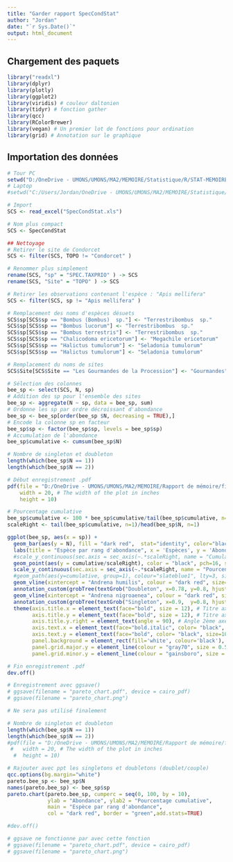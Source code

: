 ```yaml
---
title: "Garder rapport SpecCondStat"
author: "Jordan"
date: "`r Sys.Date()`"
output: html_document
---
```


## Chargement des paquets

```r
library("readxl") 
library(dplyr)
library(plotly)
library(ggplot2)
library(viridis) # couleur daltonien
library(tidyr) # fonction gather
library(qcc)
library(RColorBrewer)
library(vegan) # Un premier lot de fonctions pour ordination
library(grid) # Annotation sur le graphique

```

## Importation des données
```r
# Tour PC
setwd("D:/OneDrive - UMONS/UMONS/MA2/MEMOIRE/Statistique/R/STAT-MEMOIRE/RAW")
# Laptop
#setwd("C:/Users/Jordan/OneDrive - UMONS/UMONS/MA2/MEMOIRE/Statistique/R/STAT-MEMOIRE/RAW2")

# Import
SCS <- read_excel("SpecCondStat.xls")
```


```r
# Nom plus compact
SCS <- SpecCondStat

## Nettoyage
# Retirer le site de Condorcet
SCS <- filter(SCS, TOPO != "Condorcet" )

# Renommer plus simplement
rename(SCS, "sp" = "SPEC.TAXPRIO" ) -> SCS
rename(SCS, "Site" = "TOPO" ) -> SCS

# Retirer les observations contenant l'espèce : "Apis mellifera"
SCS <- filter(SCS, sp != "Apis mellifera" )

# Remplacement des noms d'espèces désuets
SCS$sp[SCS$sp == "Bombus (Bombus)  sp."] <- "Terrestribombus  sp."
SCS$sp[SCS$sp == "Bombus lucorum"] <- "Terrestribombus  sp."
SCS$sp[SCS$sp == "Bombus terrestris"] <- "Terrestribombus  sp."
SCS$sp[SCS$sp == "Chalicodoma ericetorum"] <- "Megachile ericetorum"
SCS$sp[SCS$sp == "Halictus tumulorum"] <- "Seladonia tumulorum"
SCS$sp[SCS$sp == "Halictus tumulorum"] <- "Seladonia tumulorum"

# Remplacement du noms de sites
SCS$Site[SCS$Site == "Les Gourmandes de la Procession"] <- "Gourmandes"
```


```r
# Sélection des colonnes
bee_sp <- select(SCS, N, sp)
# Addition des sp pour l'ensemble des sites
bee_sp <- aggregate(N ~ sp, data = bee_sp, sum)
# Ordonne les sp par ordre décroissant d'abondance
bee_sp <- bee_sp[order(bee_sp $N, decreasing = TRUE),]
# Encode la colonne sp en facteur
bee_sp$sp <- factor(bee_sp$sp, levels = bee_sp$sp)
# Accumulation de l'abondance
bee_sp$cumulative <- cumsum(bee_sp$N)
```


```r
# Nombre de singleton et doubleton
length(which(bee_sp$N == 1))
length(which(bee_sp$N == 2))

# Début enregistrement .pdf
pdf(file = "D:/OneDrive - UMONS/UMONS/MA2/MEMOIRE/Rapport de mémoire/figure/pareto_chart_ggplot.pdf",   # The directory you want to save the file in
    width = 20, # The width of the plot in inches
    height = 10)

# Pourcentage cumulative
bee_sp$cumulative <- 100 * bee_sp$cumulative/tail(bee_sp$cumulative, n=1)
scaleRight <- tail(bee_sp$cumulative, n=1)/head(bee_sp$N, n=1)

ggplot(bee_sp, aes(x = sp)) +
  geom_bar(aes(y = N), fill = "dark red",  stat="identity", color="black") +
  labs(title = "Espèce par rang d'abondance", x = 'Espèces', y = 'Abondance') +
  #scale_y_continuous(sec.axis = sec_axis(~.*scaleRight, name = "Cumulative (%)")) +
  geom_point(aes(y = cumulative/scaleRight), color = "black", pch=16, size=1) +
  scale_y_continuous(sec.axis = sec_axis(~.*scaleRight, name = "Pourcentage cumulative (%)", breaks = seq(0, 100, 10))) + # 2ème axe-y : grille
  #geom_path(aes(y=cumulative, group=1), colour="slateblue1", lty=3, size=0.9) +
  geom_vline(xintercept = "Andrena humilis", colour = "dark red", size=1.1) + # ligne vertical doubleton
  annotation_custom(grobTree(textGrob("Doubleton", x=0.78, y=0.8, hjust=0, gp=gpar(col="dark red", fontsize=15)))) + # texte doubleton
  geom_vline(xintercept = "Andrena nigroaenea", colour = "dark red", size=1.1) + # ligne vertical singleton
  annotation_custom(grobTree(textGrob("Singleton", x=0.9,  y=0.8, hjust=0, gp=gpar(col="dark red", fontsize=15)))) + # texte singleton
  theme(axis.title.x = element_text(face="bold", size = 12), # Titre axe x
        axis.title.y = element_text(face="bold", size = 12), # Titre axe y
        axis.title.y.right = element_text(angle = 90), # Angle 2ème axe y
        axis.text.x = element_text(face="bold.italic", color= "black", size=10, angle=90, hjust=0), # Echelle x
        axis.text.y = element_text(face="bold", color= "black", size=10), # Echelle y
        panel.background = element_rect(fill='white', colour='black'),
        panel.grid.major.y = element_line(colour = "gray70", size = 0.5, linetype = "dashed"),
        panel.grid.minor.y = element_line(colour = "gainsboro", size = 0.1, linetype = "dashed")) 

# Fin enregistrement .pdf
dev.off()

# Enregistrement avec ggsave()
# ggsave(filename = "pareto_chart.pdf", device = cairo_pdf)
# ggsave(filename = "pareto_chart.png")

```




```r
# Ne sera pas utilisé finalement

# Nombre de singleton et doubleton
length(which(bee_sp$N == 1))
length(which(bee_sp$N == 2))
#pdf(file = "D:/OneDrive - UMONS/UMONS/MA2/MEMOIRE/Rapport de mémoire/figure/pareto_chart.pdf",   # The directory you want to save the file in
 #   width = 20, # The width of the plot in inches
  #  height = 10)

# Rajouter avec ppt les singletons et doubletons (doublet/couple)
qcc.options(bg.margin="white")
pareto.bee_sp <- bee_sp$N
names(pareto.bee_sp) <- bee_sp$sp
pareto.chart(pareto.bee_sp, cumperc = seq(0, 100, by = 10), 
             ylab = "Abondance", ylab2 = "Pourcentage cumulative",
             main = "Espèce par rang d'abondance",
             col = "dark red", border = "green",add.stats=TRUE) 

#dev.off()

# ggsave ne fonctionne par avec cette fonction
# ggsave(filename = "pareto_chart.pdf", device = cairo_pdf)
# ggsave(filename = "pareto_chart.png")
```



